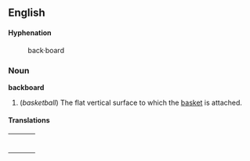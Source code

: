 ==English==

====Hyphenation====
:back&middot;board

===Noun===

'''backboard'''
# (''basketball'') The flat vertical surface to which the [[basket]] is attached.

====Translations====
{| border=0  width=100%
|-
|bgcolor="#FFFFE0" valign=top width=48%|
{|

|}
| width=1% |
|bgcolor="#FFFFE0" valign=top width=48%|
{|

|}
|}